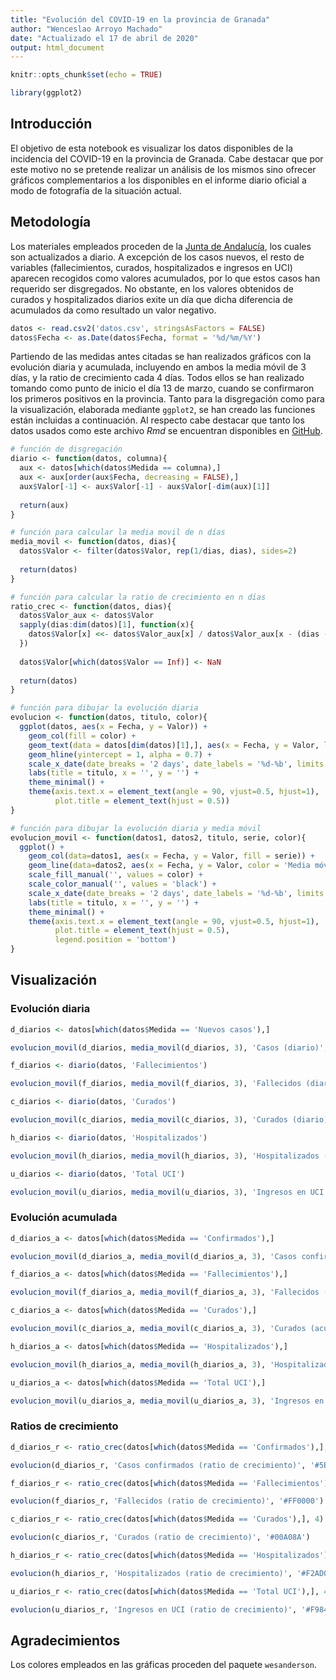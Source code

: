 ---
title: "Evolución del COVID-19 en la provincia de Granada"
author: "Wenceslao Arroyo Machado"
date: "Actualizado el 17 de abril de 2020"
output: html_document
---

```{r setup, include=FALSE}
knitr::opts_chunk$set(echo = TRUE)

library(ggplot2)

```



## Introducción

El objetivo de esta notebook es visualizar los datos disponibles de la incidencia del COVID-19 en la provincia de Granada. Cabe destacar que por este motivo no se pretende realizar un análisis de los mismos sino ofrecer gráficos complementarios a los disponibles en el informe diario oficial a modo de fotografía de la situación actual.


## Metodología

Los materiales empleados proceden de la [Junta de Andalucía](https://www.juntadeandalucia.es/organismos/saludyfamilias/areas/salud-vida/paginas/Nuevo_Coronavirus.html), los cuales son actualizados a diario. A excepción de los casos nuevos, el resto de variables (fallecimientos, curados, hospitalizados e ingresos en UCI) aparecen recogidos como valores acumulados, por lo que estos casos han requerido ser disgregados. No obstante, en los valores obtenidos de curados y hospitalizados diarios exite un día que dicha diferencia de acumulados da como resultado un valor negativo.

```{r}

datos <- read.csv2('datos.csv', stringsAsFactors = FALSE)
datos$Fecha <- as.Date(datos$Fecha, format = '%d/%m/%Y')

```

Partiendo de las medidas antes citadas se han realizados gráficos con la evolución diaria y acumulada, incluyendo en ambos la media móvil de 3 días, y la ratio de crecimiento cada 4 días. Todos ellos se han realizado tomando como punto de inicio el día 13 de marzo, cuando se confirmaron los primeros positivos en la provincia. Tanto para la disgregación como para la visualización, elaborada mediante ```ggplot2```, se han creado las funciones están incluidas a continuación. Al respecto cabe destacar que tanto los datos usados como este archivo *Rmd* se encuentran disponibles en [GitHub](https://github.com/Wences91/granada_covid-19).

```{r}

# función de disgregación
diario <- function(datos, columna){
  aux <- datos[which(datos$Medida == columna),]
  aux <- aux[order(aux$Fecha, decreasing = FALSE),]
  aux$Valor[-1] <- aux$Valor[-1] - aux$Valor[-dim(aux)[1]]
  
  return(aux)
}

# función para calcular la media movil de n días
media_movil <- function(datos, dias){
  datos$Valor <- filter(datos$Valor, rep(1/dias, dias), sides=2)
  
  return(datos)
}

# función para calcular la ratio de crecimiento en n días
ratio_crec <- function(datos, dias){
  datos$Valor_aux <- datos$Valor
  sapply(dias:dim(datos)[1], function(x){
    datos$Valor[x] <<- datos$Valor_aux[x] / datos$Valor_aux[x - (dias - 1)] 
  })
  
  datos$Valor[which(datos$Valor == Inf)] <- NaN
  
  return(datos)
}

# función para dibujar la evolución diaria
evolucion <- function(datos, titulo, color){
  ggplot(datos, aes(x = Fecha, y = Valor)) +
    geom_col(fill = color) +
    geom_text(data = datos[dim(datos)[1],], aes(x = Fecha, y = Valor, label = round(Valor, 2)), size = 2, vjust = -1, hjust=0.5) +
    geom_hline(yintercept = 1, alpha = 0.7) +
    scale_x_date(date_breaks = '2 days', date_labels = '%d-%b', limits = c(as.Date('12-03-2020', format = '%d-%m-%Y'), NA), expand = c(0,0)) +
    labs(title = titulo, x = '', y = '') +
    theme_minimal() +
    theme(axis.text.x = element_text(angle = 90, vjust=0.5, hjust=1),
          plot.title = element_text(hjust = 0.5))
}

# función para dibujar la evolución diaria y media móvil
evolucion_movil <- function(datos1, datos2, titulo, serie, color){
  ggplot() +
    geom_col(data=datos1, aes(x = Fecha, y = Valor, fill = serie)) +
    geom_line(data=datos2, aes(x = Fecha, y = Valor, color = 'Media móvil'), alpha = 0.7, size = 1.2) +
    scale_fill_manual('', values = color) +
    scale_color_manual('', values = 'black') +
    scale_x_date(date_breaks = '2 days', date_labels = '%d-%b', limits = c(as.Date('12-03-2020', format = '%d-%m-%Y'), NA), expand = c(0,0)) +
    labs(title = titulo, x = '', y = '') +
    theme_minimal() +
    theme(axis.text.x = element_text(angle = 90, vjust=0.5, hjust=1),
          plot.title = element_text(hjust = 0.5),
          legend.position = 'bottom')
}

```


## Visualización

### Evolución diaria

```{r, out.width = '100%', warning = FALSE}

d_diarios <- datos[which(datos$Medida == 'Nuevos casos'),]

evolucion_movil(d_diarios, media_movil(d_diarios, 3), 'Casos (diario)', 'Nuevos casos', '#5BBCD6')

```


```{r, out.width = '100%', warning = FALSE}

f_diarios <- diario(datos, 'Fallecimientos')

evolucion_movil(f_diarios, media_movil(f_diarios, 3), 'Fallecidos (diario)', 'Fallecimientos', '#FF0000')


```


```{r, out.width = '100%', warning = FALSE}

c_diarios <- diario(datos, 'Curados')

evolucion_movil(c_diarios, media_movil(c_diarios, 3), 'Curados (diario)', 'Curados', '#00A08A')

```


```{r, out.width = '100%', warning = FALSE}

h_diarios <- diario(datos, 'Hospitalizados')

evolucion_movil(h_diarios, media_movil(h_diarios, 3), 'Hospitalizados (diario)', 'Hospitalizados', '#F2AD00')

```


```{r, out.width = '100%', warning = FALSE}

u_diarios <- diario(datos, 'Total UCI')

evolucion_movil(u_diarios, media_movil(u_diarios, 3), 'Ingresos en UCI (diario)', 'Ingresos en UCI', '#F98400')

```


### Evolución acumulada


```{r, out.width = '100%', warning = FALSE}

d_diarios_a <- datos[which(datos$Medida == 'Confirmados'),]

evolucion_movil(d_diarios_a, media_movil(d_diarios_a, 3), 'Casos confirmados (acumulado)', 'Nuevos casos', '#5BBCD6')

```


```{r, out.width = '100%', warning = FALSE}

f_diarios_a <- datos[which(datos$Medida == 'Fallecimientos'),]

evolucion_movil(f_diarios_a, media_movil(f_diarios_a, 3), 'Fallecidos (acumulado)', 'Fallecimientos', '#FF0000')


```


```{r, out.width = '100%', warning = FALSE}

c_diarios_a <- datos[which(datos$Medida == 'Curados'),]

evolucion_movil(c_diarios_a, media_movil(c_diarios_a, 3), 'Curados (acumulado)', 'Curados', '#00A08A')

```


```{r, out.width = '100%', warning = FALSE}

h_diarios_a <- datos[which(datos$Medida == 'Hospitalizados'),]

evolucion_movil(h_diarios_a, media_movil(h_diarios_a, 3), 'Hospitalizados (acumulado)', 'Hospitalizados', '#F2AD00')

```


```{r, out.width = '100%', warning = FALSE}

u_diarios_a <- datos[which(datos$Medida == 'Total UCI'),]

evolucion_movil(u_diarios_a, media_movil(u_diarios_a, 3), 'Ingresos en UCI (acumulado)', 'Ingresos en UCI', '#F98400')

```


### Ratios de crecimiento


```{r, out.width = '100%', warning = FALSE}

d_diarios_r <- ratio_crec(datos[which(datos$Medida == 'Confirmados'),], 4)

evolucion(d_diarios_r, 'Casos confirmados (ratio de crecimiento)', '#5BBCD6')

```


```{r, out.width = '100%', warning = FALSE}

f_diarios_r <- ratio_crec(datos[which(datos$Medida == 'Fallecimientos'),], 4)

evolucion(f_diarios_r, 'Fallecidos (ratio de crecimiento)', '#FF0000')


```


```{r, out.width = '100%', warning = FALSE}

c_diarios_r <- ratio_crec(datos[which(datos$Medida == 'Curados'),], 4)

evolucion(c_diarios_r, 'Curados (ratio de crecimiento)', '#00A08A')

```


```{r, out.width = '100%', warning = FALSE}

h_diarios_r <- ratio_crec(datos[which(datos$Medida == 'Hospitalizados'),], 4)

evolucion(h_diarios_r, 'Hospitalizados (ratio de crecimiento)', '#F2AD00')

```


```{r, out.width = '100%', warning = FALSE}

u_diarios_r <- ratio_crec(datos[which(datos$Medida == 'Total UCI'),], 4)

evolucion(u_diarios_r, 'Ingresos en UCI (ratio de crecimiento)', '#F98400')

```


## Agradecimientos

Los colores empleados en las gráficas proceden del paquete ```wesanderson```.
